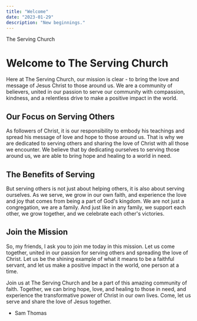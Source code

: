 ```yaml
---
title: "Welcome"
date: "2023-01-29"
description: "New beginnings."
---
```


The Serving Church

Welcome to The Serving Church
=============================

Here at The Serving Church, our mission is clear - to bring the love and message of Jesus Christ to those around us. We are a community of believers, united in our passion to serve our community with compassion, kindness, and a relentless drive to make a positive impact in the world.

Our Focus on Serving Others
---------------------------

As followers of Christ, it is our responsibility to embody his teachings and spread his message of love and hope to those around us. That is why we are dedicated to serving others and sharing the love of Christ with all those we encounter. We believe that by dedicating ourselves to serving those around us, we are able to bring hope and healing to a world in need.

The Benefits of Serving
-----------------------

But serving others is not just about helping others, it is also about serving ourselves. As we serve, we grow in our own faith, and experience the love and joy that comes from being a part of God's kingdom. We are not just a congregation, we are a family. And just like in any family, we support each other, we grow together, and we celebrate each other's victories.

Join the Mission
----------------

So, my friends, I ask you to join me today in this mission. Let us come together, united in our passion for serving others and spreading the love of Christ. Let us be the shining example of what it means to be a faithful servant, and let us make a positive impact in the world, one person at a time.

Join us at The Serving Church and be a part of this amazing community of faith. Together, we can bring hope, love, and healing to those in need, and experience the transformative power of Christ in our own lives. Come, let us serve and share the love of Jesus together.

- Sam Thomas